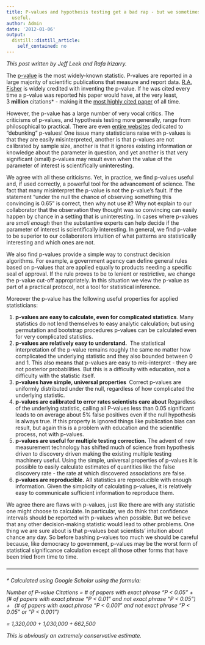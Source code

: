 ```yaml
---
title: P-values and hypothesis testing get a bad rap - but we sometimes find them
  useful.
author: Admin
date: '2012-01-06'
output:
  distill::distill_article:
    self_contained: no
---
```


_This post written by Jeff Leek and Rafa Irizarry._

The <a href="http://en.wikipedia.org/wiki/P-value" target="_blank">p-value</a> is the most widely-known statistic. P-values are reported in a large majority of scientific publications that measure and report data. <a href="http://en.wikipedia.org/wiki/Ronald_Fisher" target="_blank">R.A. Fisher</a> is widely credited with inventing the p-value. If he was cited every time a p-value was reported his paper would have, at the very least, 3&#160;**million** citations* - making it the <a href="http://www.jbc.org/content/280/28/e25.full#" target="_blank">most highly cited paper</a> of all time. 

<!-- more -->

However, the p-value has a large number of very vocal critics. The criticisms of p-values, and hypothesis testing more generally, range from philosophical to practical. There are even <a href="http://warnercnr.colostate.edu/~anderson/thompson1.html" target="_blank">entire websites</a> dedicated to &#8220;debunking&#8221; p-values! One issue many statisticians raise with p-values is that they are easily misinterpreted, another is that p-values are not calibrated by sample size, another is that it ignores existing information or knowledge about the parameter in question, and yet another is that very significant (small) p-values may result even when the value of the parameter of interest is scientifically uninteresting.

We agree with all these criticisms. Yet, in practice, we find p-values useful and, if used correctly, a powerful tool for the advancement of science. The fact that many misinterpret the p-value is not the p-value&#8217;s fault. If the statement &#8220;under the null the chance of observing something this convincing is 0.65&#8221; is correct, then why not use it? Why not explain to our collaborator that the observation they thought was so convincing can easily happen by chance in a setting that is uninteresting. In cases where p-values are _small enough_ then the substantive experts can help decide if the parameter of interest is scientifically interesting. In general, we find p-value to be superior to our collaborators intuition of what patterns are statistically interesting and which ones are not.

We also find p-values provide a simple way to construct decision algorithms. For example, a government agency can define general rules based on p-values that are applied equally to products needing a specific seal of approval. If the rule proves to be to lenient or restrictive, we change the p-value cut-off appropriately. In this situation we view the p-value as part of a practical protocol, not a tool for statistical inference.

Moreover the p-value has the following useful properties for applied statisticians:

  1. **p-values are easy to calculate, even for complicated statistics**. Many statistics do not lend themselves to easy analytic calculation; but using permutation and bootstrap procedures p-values can be calculated even for very complicated statistics. 
  2. **p-values are relatively easy to understand.**  The statistical interpretation of the p-value remains roughly the same no matter how complicated the underlying statistic and they also bounded between 0 and 1. This also means that p-values are easy to _mis_-interpret - they are not posterior probabilities. But this is a difficulty with education, not a difficulty with the statistic itself. 
  3. **p-values have simple, universal properties ** Correct p-values are uniformly distributed under the null, regardless of how complicated the underlying statistic. 
  4. **p-values are calibrated to error rates scientists care about **Regardless of the underlying statistic, calling all P-values less than 0.05 significant leads to on average about 5% false positives even if the null hypothesis is always true. If this property is ignored things like publication bias can result, but again this is a problem with education and the scientific process, not with p-values. 
  5. **p-values are useful for multiple testing correction.** The advent of new measurement technology has shifted much of science from hypothesis driven to discovery driven making the existing multiple testing machinery useful. Using the simple, universal properties of p-values it is possible to easily calculate estimates of quantities like the false discovery rate - the rate at which discovered associations are false.
  6. **p-values are reproducible.** All statistics are reproducible with enough information. Given the simplicity of calculating p-values, it is relatively easy to communicate sufficient information to reproduce them. 

We agree there are flaws with p-values, just like there are with any statistic one might choose to calculate. In particular, we do think that confidence intervals should be reported with p-values when possible. But we believe that any other decision-making statistic would lead to other problems. One thing we are sure about is that p-values beat scientists&#8217; intuition about chance any day. So before bashing p-values too much we should be careful because, like democracy to government, p-values may be the worst form of statistical significance calculation except all those other forms that have been tried from time to time. 

&#8212;&#8212;&#8212;&#8212;&#8212;&#8212;&#8212;&#8212;&#8212;&#8212;&#8212;&#8212;&#8212;&#8212;&#8212;&#8212;&#8212;&#8212;&#8212;&#8212;&#8212;&#8212;&#8212;&#8212;&#8212;&#8212;&#8212;&#8212;&#8212;&#8212;&#8212;&#8212;&#8212;&#8212;&#8212;&#8212;

_* Calculated using Google Scholar using the formula:_

_Number of P-value Citations = # of papers with exact phrase &#8220;P < 0.05&#8221; + (# of papers with exact phrase &#8220;P < 0.01&#8221; and not exact phrase &#8220;P < 0.05&#8221;) +   (# of papers with exact phrase &#8220;P < 0.001&#8221; and not exact phrase &#8220;P < 0.05&#8221; or &#8220;P < 0.001&#8221;) _

_= 1,320,000 + 1,030,000 + 662,500_

_This is obviously an extremely conservative estimate. _
